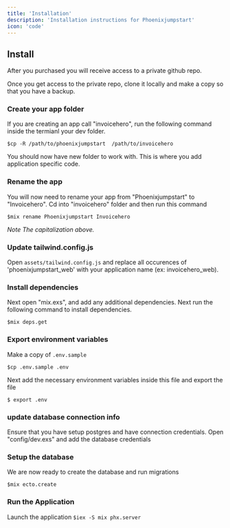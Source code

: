 ```yaml
---
title: 'Installation'
description: 'Installation instructions for Phoenixjumpstart'
icon: 'code'
---
```


## Install 
After you purchased you will receive access to a private github repo.

Once you get access to the private repo, clone it locally and make a copy so that you have a backup.

### Create your app folder
If you are creating an app call "invoicehero", run the following command inside the termianl your dev folder.

` $cp -R /path/to/phoenixjumpstart  /path/to/invoicehero  `

You should now have new folder to work with. This is where you add application specific code.


### Rename the app
You will now need to rename your app from "Phoenixjumpstart" to "Invoicehero". Cd into "invoicehero" folder and then run this command

` $mix rename Phoenixjumpstart Invoicehero  `

*Note The capitalization above.*

### Update tailwind.config.js
Open `assets/tailwind.config.js` and replace all occurences of 'phoenixjumpstart_web' with your application name (ex: invoicehero_web).



### Install dependencies
Next open "mix.exs", and add any additional dependencies. Next run the following command to install dependencies.


`$mix deps.get`

### Export environment variables
Make a copy of `.env.sample` 

```
$cp .env.sample .env
```

Next add the necessary environment variables inside this file and export the file
```
$ export .env
```

### update database connection info
Ensure that you have setup postgres and have connection credentials. Open "config/dev.exs" and
add the database credentials

### Setup the database
We are now ready to create the database and run migrations

`$mix ecto.create`



### Run the Application
Launch the application `$iex -S mix phx.server`






